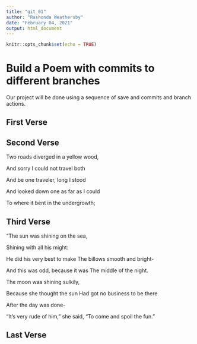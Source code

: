 ```yaml
---
title: "git_01"
author: "Rashonda Weathersby"
date: "February 04, 2021"
output: html_document
---
```


```r
knitr::opts_chunk$set(echo = TRUE)
```
# Build a Poem with commits to different branches
Our project will be done using a sequence of save and commits and branch actions.
<!-- Do not modify or change any text in "!--" bracketed areas such as this --- these are instructions to
you, if you change any of this the git program will notice it and compromise your git merging strategy !-->

## First Verse 
<!--Put the first five lines of a poem by Lewis Carrol in this section!-->

## Second Verse
<!--Put the first five lines of a poem by Robert Frost here!-->
Two roads diverged in a yellow wood, 

And sorry I could not travel both

And be one traveler, long I stood 

And looked down one as far as I could

To where it bent in the undergrowth;

## Third Verse
<!--Put the first two verses of The Walrus and the Carpenter here!-->

"The sun was shining on the sea,

Shining with all his might: 

He did his very best to make The billows smooth and bright- 

And this was odd, because it was The middle of the night.


The moon was shining sulkily, 

Because she thought the sun Had got no business to be there 

After the day was done- 

"It's very rude of him," she said, "To come and spoil the fun."


## Last Verse
<!--Put a short poem of your choice 8-20 lines,here!-->
